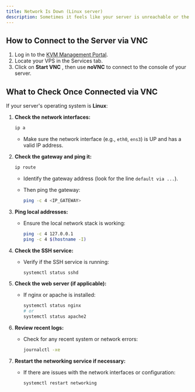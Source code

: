 ```yaml
---
title: Network Is Down (Linux server)
description: Sometimes it feels like your server is unreachable or the network is not working. In these cases, the best first step is to connect directly to the server using **VNC** and check its status.
---
```


## How to Connect to the Server via VNC

1. Log in to the [KVM Management Portal](https://manage.edisglobal.com/clientarea.php).
2. Locate your VPS in the Services tab.
3. Click on **Start VNC** , then use **noVNC** to connect to the console of your server.

## What to Check Once Connected via VNC

If your server's operating system is **Linux**:

1. **Check the network interfaces:**

   ```bash
   ip a
   ```

   - Make sure the network interface (e.g., `eth0`, `ens3`) is UP and has a valid IP address.

2. **Check the gateway and ping it:**

   ```bash
   ip route
   ```

   - Identify the gateway address (look for the line `default via ...`).
   - Then ping the gateway:

     ```bash
     ping -c 4 <IP_GATEWAY>
     ```

3. **Ping local addresses:**

   - Ensure the local network stack is working:

     ```bash
     ping -c 4 127.0.0.1
     ping -c 4 $(hostname -I)
     ```

4. **Check the SSH service:**

   - Verify if the SSH service is running:

     ```bash
     systemctl status sshd
     ```

5. **Check the web server (if applicable):**

   - If nginx or apache is installed:

     ```bash
     systemctl status nginx
     # or
     systemctl status apache2
     ```

6. **Review recent logs:**

   - Check for any recent system or network errors:

     ```bash
     journalctl -xe
     ```

7. **Restart the networking service if necessary:**

   - If there are issues with the network interfaces or configuration:

     ```bash
     systemctl restart networking
     ```
